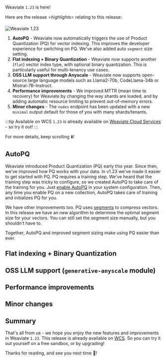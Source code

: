 Weaviate `1.23` is here!

Here are the release ⭐️*highlights*⭐️ relating to this release:

![Weaviate 1.23](./img/hero.png)

<!-- truncate -->
1. **AutoPQ** - Weaviate now automatically triggers the use of Product Quantization (PQ) for vector indexing. This improves the developer experience for switching on PQ. We've also added auto `segment` size setting.
2. **Flat indexing + Binary Quantization** - Weaviate now supports another (`flat`) vector index type, with optional binary quantization. This is particularly useful for multi-tenancy use cases.
3. **OSS LLM support through Anyscale** - Weaviate now supports open-source large language models such as Llama2-70b, CodeLlama-34b or Mistral-7B-Instruct.
4. **Performance improvements** - We improved MTTR (mean time to recovery) for Weaviate by changing the way shards are loaded, and by adding automatic resource limiting to prevent out-of-memory errors.
5. **Minor changes** - The `nodes` endpoint has been updated with a new `minimal` output default for those of you with many shards/tenants.

:::tip Available on WCS
`1.23` is already available on [Weaviate Cloud Services](https://console.weaviate.cloud/) - so try it out!
:::

For more details, keep scrolling ⬇️!

## AutoPQ

Weaviate introduced Product Quantization (PQ) early this year. Since then, we've improved how PQ works with your data. In v1.23 we've made it easier to get started with PQ. PQ requires a training step. We've heard that the training step was tricky to configure, so we created AutoPQ to take care of the training for you. Just [enable AutoPQ](/developers/weaviate/configuration/pq-compression/#configure-autopq) in your system configuration. Then, any time you enable PQ on a new collection, AutoPQ takes care of training and initializes PQ for you.

We have other improvements too. PQ uses [segments](/developers/weaviate/concepts/vector-index/#what-is-product-quantization) to compress vectors. In this release we have an new algorithm to determine the optimal segment size for your vectors. You can still set the segment size manually, but you shouldn't have to. 

Together, AutoPQ and improved segment sizing make using PQ easier than ever.

## Flat indexing + Binary Quantization

## OSS LLM support (`generative-anyscale` module)

## Performance improvements

## Minor changes

## Summary

That's all from us - we hope you enjoy the new features and improvements in Weaviate `1.23`. This release is already available on [WCS](https://console.weaviate.cloud/). So you can try it out yourself on a free sandbox, or by upgrading!

Thanks for reading, and see you next time 👋!
